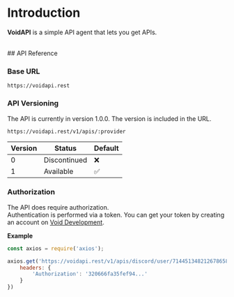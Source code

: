 # Introduction

**VoidAPI** is a simple API agent that lets you get APIs.

<br />
## API Reference

### Base URL

```
https://voidapi.rest
```

### API Versioning

The API is currently in version 1.0.0. The version is included in the URL.

```
https://voidapi.rest/v1/apis/:provider
```

|Version|Status|Default|
|---|---|---|
| 0 | Discontinued | ❌ |
| 1 | Available | ✅ |

### Authorization

The API does require authorization.<br />
Authentication is performed via a token. You can get your token by creating an account on [Void Development](https://voiddevs.org).

**Example**

```js filename="request.js" {copy} {2}
const axios = require('axios');

axios.get('https://voidapi.rest/v1/apis/discord/user/714451348212678658', {
    headers: {
        'Authorization': '320666fa35fef94...'
    }
})
```